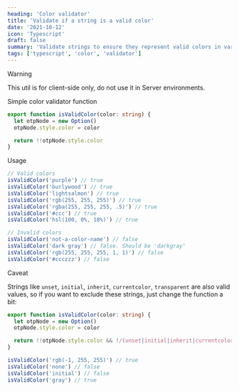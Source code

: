 ```yaml
---
heading: 'Color validator'
title: 'Validate if a string is a valid color'
date: '2021-10-12'
icon: 'Typescript'
draft: false
summary: 'Validate strings to ensure they represent valid colors in various formats (hex, RGB, and named colors).'
tags: ['typescript', 'color', 'validator']
---
```


> [!WARNING]
> This util is for client-side only, do not use it in Server environments.

Simple color validator function

```ts:utils.ts showLineNumbers
export function isValidColor(color: string) {
  let otpNode = new Option()
  otpNode.style.color = color

  return !!otpNode.style.color
}
```

Usage

```ts:index.ts showLineNumbers
// Valid colors
isValidColor('purple') // true
isValidColor('burlywood') // true
isValidColor('lightsalmon') // true
isValidColor('rgb(255, 255, 255)') // true
isValidColor('rgba(255, 255, 255, .5)') // true
isValidColor('#ccc') // true
isValidColor('hsl(100, 0%, 18%)') // true

// Invalid colors
isValidColor('not-a-color-name') // false
isValidColor('dark gray') // false. Should be 'darkgray'
isValidColor('rgb(255, 255, 255, 1, 1)') // false
isValidColor('#ccczzz') // false
```

Caveat

Strings like `unset`, `initial`, `inherit`, `currentcolor`, `transparent` are also valid values, so if you want to exclude these strings, just change the function a bit:

```ts:utils.ts showLineNumbers
export function isValidColor(color: string) {
  let otpNode = new Option()
  otpNode.style.color = color

  return !!otpNode.style.color && !/(unset|initial|inherit|currentcolor|transparent)/i.test(color)
}

isValidColor('rgb(-1, 255, 255)') // true
isValidColor('none') // false
isValidColor('initial') // false
isValidColor('gray') // true
```
